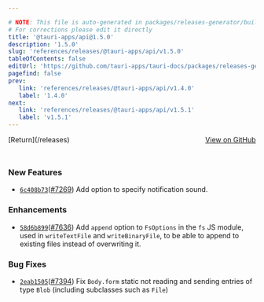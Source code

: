 ```yaml
---

# NOTE: This file is auto-generated in packages/releases-generator/build.ts
# For corrections please edit it directly
title: '@tauri-apps/api@1.5.0'
description: '1.5.0'
slug: 'references/releases/@tauri-apps/api/v1.5.0'
tableOfContents: false
editUrl: 'https://github.com/tauri-apps/tauri-docs/packages/releases-generator/build.ts'
pagefind: false
prev:
   link: 'references/releases/@tauri-apps/api/v1.4.0'
   label: '1.4.0'
next:
   link: 'references/releases/@tauri-apps/api/v1.5.1'
   label: 'v1.5.1'
---
```


<div style="margin-bottom:3rem; display: flex; justify-content: space-between; align-items: center"><span>[Return](/releases)</span><span><a href="https://github.com/tauri-apps/tauri/releases/tag/@tauri-apps/api-v1.5.0">View on GitHub</a></span></div>

### New Features

- [`6c408b73`](https://www.github.com/tauri-apps/tauri/commit/6c408b736c7aa2a0a91f0a40d45a2b7a7dedfe78)([#7269](https://www.github.com/tauri-apps/tauri/pull/7269)) Add option to specify notification sound.

### Enhancements

- [`58d6b899`](https://www.github.com/tauri-apps/tauri/commit/58d6b899e21d37bb42810890d289deb57f2273bd)([#7636](https://www.github.com/tauri-apps/tauri/pull/7636)) Add `append` option to `FsOptions` in the `fs` JS module, used in `writeTextFile` and `writeBinaryFile`, to be able to append to existing files instead of overwriting it.

### Bug Fixes

- [`2eab1505`](https://www.github.com/tauri-apps/tauri/commit/2eab1505632ff71431d4c31c49b5afc78fa5b9dd)([#7394](https://www.github.com/tauri-apps/tauri/pull/7394)) Fix `Body.form` static not reading and sending entries of type `Blob` (including subclasses such as `File`)

